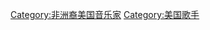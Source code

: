 {{Commonscat|African Americans}}

[[Category:非洲裔美国音乐家|Category:非洲裔美国音乐家]]
[[Category:美国歌手|Category:美国歌手]]